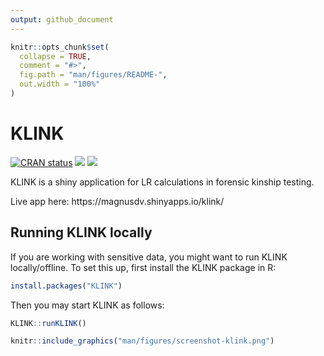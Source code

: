 ```yaml
---
output: github_document
---
```


<!-- README.md is generated from README.Rmd. Please edit that file -->

```r
knitr::opts_chunk$set(
  collapse = TRUE,
  comment = "#>",
  fig.path = "man/figures/README-",
  out.width = "100%"
)
```

# KLINK

<!-- badges: start -->
[![CRAN status](https://www.r-pkg.org/badges/version/KLINK)](https://CRAN.R-project.org/package=KLINK)
[![](https://cranlogs.r-pkg.org/badges/grand-total/KLINK?color=yellow)](https://cran.r-project.org/package=KLINK)
[![](https://cranlogs.r-pkg.org/badges/last-month/KLINK?color=yellow)](https://cran.r-project.org/package=KLINK)
<!-- badges: end -->

KLINK is a shiny application for LR calculations in forensic kinship testing.

Live app here: https://magnusdv.shinyapps.io/klink/

## Running KLINK locally

If you are working with sensitive data, you might want to run KLINK locally/offline. To set this up, first install the KLINK package in R:

```r
install.packages("KLINK")
```

Then you may start KLINK as follows:
```r
KLINK::runKLINK()
```

```r
knitr::include_graphics("man/figures/screenshot-klink.png")
```
